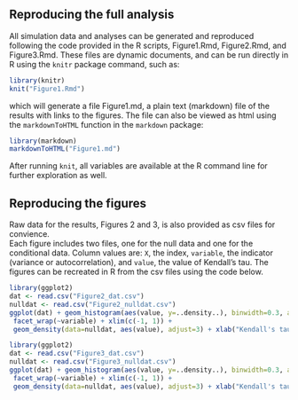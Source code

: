 ## Reproducing the full analysis

All simulation data and analyses can be generated and reproduced following the code
provided in the R scripts, Figure1.Rmd, Figure2.Rmd, and Figure3.Rmd.  These files
are dynamic documents, and can be run directly in R using the `knitr` package command,
such as:

```r
library(knitr)
knit("Figure1.Rmd")
```

which will generate a file Figure1.md, a plain text (markdown) file of the results
with links to the figures.  The file can also be viewed as html using the `markdownToHTML`
function in the `markdown` package:

```r
library(markdown)
markdownToHTML("Figure1.md")
```

After running `knit`, all variables are available at the R command line for further exploration as well.  


## Reproducing the figures

Raw data for the results, Figures 2 and 3, is also provided as csv files for convience.  
Each figure includes two files, one for the null data and one for the conditional data.
Column values are: `X`, the index, `variable`, the indicator (variance or autocorrelation),
and `value`, the value of Kendall's tau.  The figures can be recreated in R from the
csv files using the code below. 

``` r
library(ggplot2)
dat <- read.csv("Figure2_dat.csv")
nulldat <- read.csv("Figure2_nulldat.csv")
ggplot(dat) + geom_histogram(aes(value, y=..density..), binwidth=0.3, alpha=.5) +
 facet_wrap(~variable) + xlim(c(-1, 1)) + 
 geom_density(data=nulldat, aes(value), adjust=3) + xlab("Kendall's tau") + theme_bw()

```


``` r
library(ggplot2)
dat <- read.csv("Figure3_dat.csv")
nulldat <- read.csv("Figure3_nulldat.csv")
ggplot(dat) + geom_histogram(aes(value, y=..density..), binwidth=0.3, alpha=.5) +
 facet_wrap(~variable) + xlim(c(-1, 1)) + 
 geom_density(data=nulldat, aes(value), adjust=3) + xlab("Kendall's tau") + theme_bw()

```


